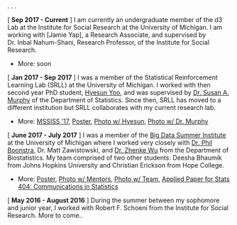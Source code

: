 .
.
.


[ **Sep 2017 - Current** ] I am currently an undergraduate member of the d3 Lab at the Institute for Social Research at the University of Michigan. I am working with [Jamie Yap], a Research Associate, and supervised by Dr. Inbal Nahum-Shani, Research Professor, of the Institute for Social Research.

- More: soon

[ **Jan 2017 - Sep 2017** ] I was a member of the Statistical Reinforcement Learning Lab (SRLL) at the University of Michigan. I worked with then second year PhD student, [Hyesun Yoo](http://www-personal.umich.edu/~yoohs/), and was supervised by [Dr. Susan A. Murphy](http://people.seas.harvard.edu/~samurphy/) of the Department of Statistics. Since then, SRLL has moved to a different institution but SRLL collaborates with my current research lab.

- More: [MSSISS '17](https://sites.lsa.umich.edu/mssiss/past/mssiss-2017/),  [Poster](https://docs.google.com/a/umich.edu/viewer?a=v&pid=sites&srcid=dW1pY2guZWR1fHRhaG1lZWQtdHVyZWVufGd4Ojc4YzI3NzJlNzA3MTIxYzE), [Photo w/ Hyesun](https://da67918b-a-ab15346e-s-sites.googlegroups.com/a/umich.edu/tahmeed-tureen/home/research-experience/MSSISS%2017%20Photo%20with%20Hyesun%20%26%20Dr.%20GW%20Park.jpg?attachauth=ANoY7crrTnTg1Fcm8m7FSFSEnS0TsHC4WhmbrN3vLRaxMhBg3R0k40sgJgGv3Eqqadd9rWPT2XFEJBBZNKwoO4ca5WUmST-owXVa6EvnZtjmM30FPDizGFo_zYGFrDY5zJc287B_UL1w6yD_-kN8EjA8OUP8XTIgyv6PwCYFN0_qyOZmFo1fsuks2--XMKQb3k1El6PNY3nE5FgJwTuFKB01Wo_wJbvLq-EW-xExhgxr2wo_KYJd5CZ9lXpcBR8ljq22AqgkonMTSrLU1ZYqOqwbq4PWa138ARxCBMqVMRdPNMJ5gwfQcsg%3D&attredirects=0), [Photo w/ Dr. Murphy]()


[ **June 2017 - July 2017** ] I was a member of the [Big Data Summer Institute](https://sph.umich.edu/bdsi/) at the University of Michigan where I worked very closely with [Dr. Phil Boonstra](http://www-personal.umich.edu/~philb/), Dr. Matt Zawistowski, and [Dr. Zhenke Wu](http://zhenkewu.com/) from the Department of Biostatistics. My team comprised of two other students: Deesha Bhaumik from Johns Hopkins University and Christian Erickson from Hope College.

- More: [Poster](https://docs.google.com/a/umich.edu/viewer?a=v&pid=sites&srcid=dW1pY2guZWR1fHRhaG1lZWQtdHVyZWVufGd4OjM5MGRkMWU0OGNjNmNmODQ), [Photo w/ Mentors](https://da67918b-a-ab15346e-s-sites.googlegroups.com/a/umich.edu/tahmeed-tureen/home/research-experience/BDSI%2017%20EHR%20Mentors.JPG?attachauth=ANoY7cpLSYeuI93uErTNpIziGnXVqqQ6mNvJhFFtvFcfY87exaOfPotcbVWvVWQhvowgM9JhF-WnjNHTxLOSkgIImyZNRwcfRxQf6wagzGCyOn0qouYecubu-0qOMmNRdbwZxyvXK8iuKxIDNMi0jGpN6RmmPPtCtR96aMa7TRMgNg9PHJuRdPmieR4HfQrsYYofDy31bmSGdkJlwV_F7agAH9aNf_f7BBD4H4Tghwi9266x4CzTLlH9pYgQ1IXI9dry4hlRt3qi&attredirects=0), [Photo w/ Team](), [Applied Paper for Stats 404: Communications in Statistics](https://docs.google.com/a/umich.edu/viewer?a=v&pid=sites&srcid=dW1pY2guZWR1fHRhaG1lZWQtdHVyZWVufGd4OjRiNmNlNzVkM2ZjNTMwNDY)


[ **May 2016 - August 2016** ] During the summer between my sophomore and junior year, I worked with Robert F. Schoeni from the Institute for Social Research. More to come..


